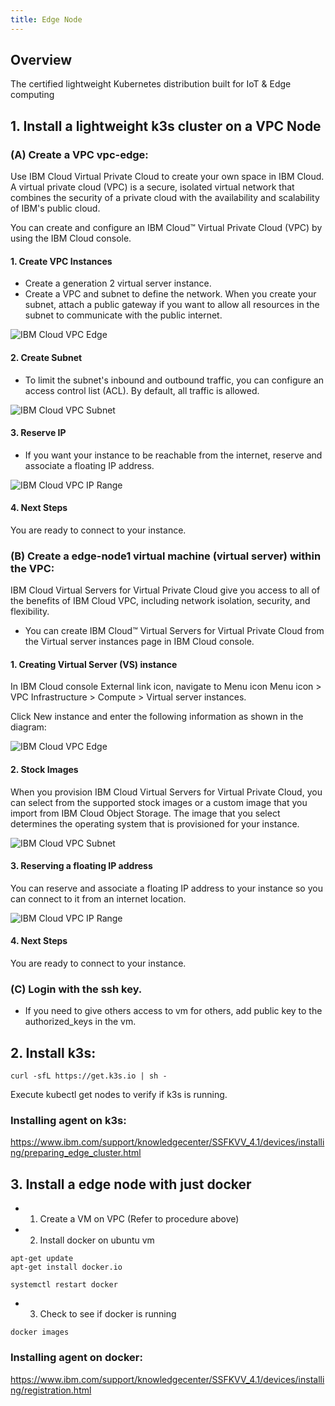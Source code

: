 ```yaml
---
title: Edge Node 
---
```



<PageDescription>

</PageDescription>

## Overview

The certified lightweight Kubernetes distribution built for IoT & Edge computing

## 1.  Install a lightweight k3s cluster on a VPC Node

### (A) Create a VPC vpc-edge:

Use IBM Cloud Virtual Private Cloud to create your own space in IBM Cloud. A virtual private cloud (VPC) is a secure, isolated virtual network that combines the security of a private cloud with the availability and scalability of IBM's public cloud.

You can create and configure an IBM Cloud™ Virtual Private Cloud (VPC) by using the IBM Cloud console.

#### 1. Create VPC Instances

- Create a generation 2 virtual server instance. 
- Create a VPC and subnet to define the network. When you create your subnet, attach a public gateway if you want to allow all resources in the subnet to communicate with the public internet.

![IBM Cloud VPC Edge](images/newvpc.png)


#### 2. Create Subnet

- To limit the subnet's inbound and outbound traffic, you can configure an access control list (ACL). By default, all traffic is allowed.


![IBM Cloud VPC Subnet](images/newvpcsubnet.png)

#### 3. Reserve IP

- If you want your instance to be reachable from the internet, reserve and associate a floating IP address.

![IBM Cloud VPC IP Range](images/iprange.png)

#### 4. Next Steps

You are ready to connect to your instance. 

### (B) Create a edge-node1 virtual machine (virtual server) within the VPC:

IBM Cloud Virtual Servers for Virtual Private Cloud give you access to all of the benefits of IBM Cloud VPC, including network isolation, security, and flexibility.

- You can create IBM Cloud™ Virtual Servers for Virtual Private Cloud from the Virtual server instances page in IBM Cloud console.

#### 1. Creating Virtual Server (VS) instance

In IBM Cloud console External link icon, navigate to Menu icon Menu icon > VPC Infrastructure > Compute > Virtual server instances.

Click New instance and enter the following information as shown in the diagram:

![IBM Cloud VPC Edge](images/newvpcvs.png)

#### 2. Stock Images

When you provision IBM Cloud Virtual Servers for Virtual Private Cloud, you can select from the supported stock images or a custom image that you import from IBM Cloud Object Storage. The image that you select determines the operating system that is provisioned for your instance. 

![IBM Cloud VPC Subnet](images/vpcos.png)

#### 3. Reserving a floating IP address

You can reserve and associate a floating IP address to your instance so you can connect to it from an internet location.

![IBM Cloud VPC IP Range](images/vpcvolume.png)

#### 4. Next Steps

You are ready to connect to your instance. 

### (C) Login with the ssh key. 

- If you need to give others access to vm for others, add public key to the authorized_keys in the vm.

## 2. Install k3s:

```
curl -sfL https://get.k3s.io | sh -
```
Execute kubectl get nodes to verify if k3s is running.

### Installing agent on k3s:
https://www.ibm.com/support/knowledgecenter/SSFKVV_4.1/devices/installing/preparing_edge_cluster.html

## 3. Install a edge node with just docker

 - 1.  Create a VM on VPC (Refer to procedure above)
 - 2.  Install docker on ubuntu vm

```
apt-get update
apt-get install docker.io
```

```
systemctl restart docker
```

 - 3. Check to see if docker is running
```
docker images
```

### Installing agent on docker:
https://www.ibm.com/support/knowledgecenter/SSFKVV_4.1/devices/installing/registration.html